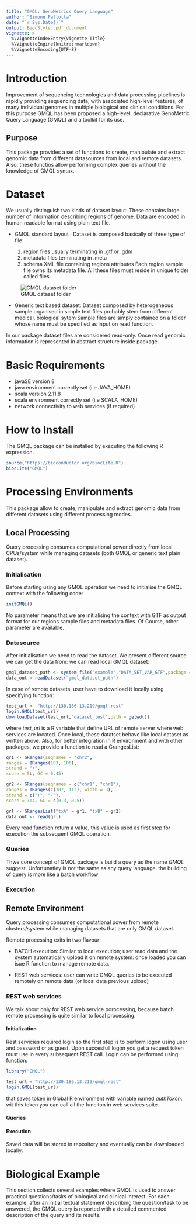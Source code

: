```yaml
---
title: "GMQL: GenoMetrics Query Language"
author: "Simone Pallotta"
date: "`r Sys.Date()`"
output: BiocStyle::pdf_document
vignette: >
  %\VignetteIndexEntry{Vignette Title}
  %\VignetteEngine{knitr::rmarkdown}
  %\VignetteEncoding{UTF-8}
---
```


# Introduction

Improvement of sequencing technologies and data processing pipelines is rapidly providing sequencing data, with associated high-level features, of many individual genomes in multiple biological and clinical conditions.\newline
For this purpose GMQL has been proposed a high-level, declarative GenoMetric Query Language (GMQL) and a toolkit for its use.

## Purpose

This package provides a set of functions to create, manipulate and extract genomic data from different datasources from local and remote datasets.\newline
Also, these functios allow performing complex queries without the knowledge of GMQL syntax.

# Dataset

We usually distinguish two kinds of dataset layout:\newline
These contains large number of information describing regions of genome.\newline
Data are encoded in human readable format using plain text file.

- GMQL standard layout :\newline\newline
  Dataset is composed basically of three type of file:
  
	1) region files usually terminating in .gtf or .gdm
	2) metadata files terminating in .meta
	3) schema XML file containing regions attributes
\newline\newline
	Each region sample file owns its metadata file.
	All these files must reside in unique folder called files.
	
![GMQL dataset folder](../inst/doc/fig/dataset_gmql.png)
	
- Generic text based dataset:\newline\newline
  Dataset composed by heterogeneous sample organised in simple text files probably 
	stem from different medical, biological sytem
	Sample files are simply contained on a folder whose name must be 
	specified as input on read function.
	\newline

In our package dataset files are considered read-only.
Once read genomic information is represented in abstract structure inside 
package.


# Basic Requirements
	
- javaSE version 8 
- java environment correctly set (i.e JAVA_HOME)
- scala version 2.11.8
- scala environment correctly set (i.e SCALA_HOME)
- network connectivity to web services (if required)
	
# How to Install
	
The GMQL package can be installed by executing the following R expression.
```r
source("https://bioconductor.org/biocLite.R")
biocLite("GMQL")
```
  
# Processing Environments

This package allow to create, manipulate and extract genomic data from 
different datasets using different processing modes.

## Local Processing

Query processing consumes computational power directly from local CPUs/system while
managing datasets (both GMQL or generic text plain dataset).

### Initialisation 

Before starting using any GMQL operation we need to initialise the GMQL context 
with the following code:
```r
initGMQL()
```
No parameter means that we are initialising the context with GTF as output format for
our regions sample files and metadata files.
Of Course, other parameter are available. 

### Datasource

After initialisation we need to read the dataset.
We present different source we can get the data from: \newline
we can read local GMQL dataset:
```r
gmql_dataset_path <- system.file("example","DATA_SET_VAR_GTF",package = "GMQL")
data_out = readDataset("gmql_dataset_path")
```
In case of remote datasets, user have to download it locally using 
specifying function:
```r
test_url <- "http://130.186.13.219/gmql-rest"
login.GMQL(test_url)
downloadDataset(test_url,"dataset_test",path = getwd())
```
where *test_url* is a R variable that define URL of remote server where 
web services are located.\newline
Once local, these datatset behave like local dataset as written above.
\newline
Also, for better integration in R environment and with other packages, we provide a function
to read a GrangesList:
```r
gr1 <- GRanges(seqnames = "chr2",
ranges = IRanges(103, 106),
strand = "+",
score = 5L, GC = 0.45)

gr2 <- GRanges(seqnames = c("chr1", "chr1"),
ranges = IRanges(c(107, 113), width = 3),
strand = c("+", "-"),
score = 3:4, GC = c(0.3, 0.5))

grl <- GRangesList("txA" = gr1, "txB" = gr2)
data_out <- read(grl)
```
Every read function return a value, this value is used as first step 
for execution the subsequent GMQL operation.

### Queries

Thwe core concept of GMQL package is build a query as the  name *GMQL* suggest.
Unfortunatley is not the same as any query language.
the building of query is more like a batch workflow

### Execution

## Remote Environment

Query processing consumes computational power from remote clusters/system while
managing datasets that are only GMQL dataset.\newline

Remote processing exits in two flavour:\newline

- BATCH execution: \newline
  Similar to local execution; user read data and the system automatically upload it on remote 
  system: once loaded you can isue R function to manage remote data.\newline

- REST web services: \newline
  user can write GMQL queries to be executed remotely on remote data (or local data previous upload)

### REST web services

We talk about only for REST web service porocessing, because batch remote processing is
quite similar to local processing.

#### Initialization

Rest servicies required login so the first step is to perform logon
using user and password or as guest.
Upon succesfull logon you get a request token must use in every subsequent REST call.
Login can be performed using function:
```r
library("GMQL")

test_url = "http://130.186.13.219/gmql-rest"
login.GMQL(test_url)
```
that saves token in Global R environment with variable named *authToken*.\newline
wit this token you can call all the funciton in web services suite.

#### Queries



#### Execution

Saved data will be stored in repository and eventually can be downloaded locally.


# Biological Example

This section collects several examples where GMQL is used to answer practical questions/tasks of biological and clinical interest.
For each example, after an initial textual statement describing the question/task to be answered, 
the GMQL query is reported with a detailed commented description of the query and its results.



